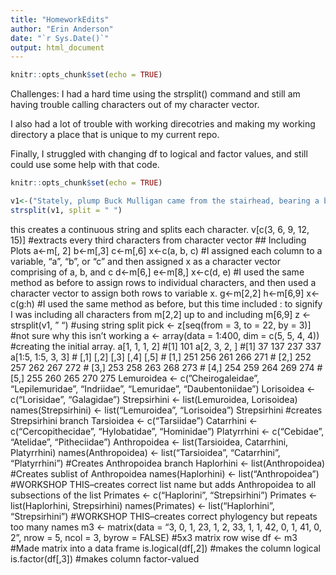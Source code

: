 ```yaml
---
title: "HomeworkEdits"
author: "Erin Anderson"
date: "`r Sys.Date()`"
output: html_document
---
```



```r
knitr::opts_chunk$set(echo = TRUE)
```
Challenges: I had a hard time using the strsplit() command and still am having trouble calling characters out of my character vector.

I also had a lot of trouble with working direcotries and making my working directory a place that is unique to my current repo.

Finally, I struggled with changing df to logical and factor values, and still could use some help with that code.

```r
knitr::opts_chunk$set(echo = TRUE)

v1<-("Stately, plump Buck Mulligan came from the stairhead, bearing a bowl of lather on which a mirror and a razor lay crossed.")
strsplit(v1, split = " ")
```

this creates a continuous string and splits each character.
v[c(3, 6, 9, 12, 15)]
#extracts every third characters from character vector
## Including Plots
a<-m[, 2]
b<-m[,3]
c<-m[,6]
x<-c(a, b, c)
#I assigned each column to a variable, "a", "b", or "c" and then assigned x as a character vector comprising of a, b, and c
d<-m[6,]
e<-m[8,]
x<-c(d, e)
#I used the same method as before to assign rows to individual characters, and then used a character vector to assign both rows to variable x.
g<-m[2,2]
h<-m[6,9]
x<-c(g:h)
#I used the same method as before, but this time included : to signify I was including all characters from m[2,2] up to and including m[6,9]
z <- strsplit(v1, " ")
#using string split
pick <- z[seq(from = 3, to = 22, by = 3)]
#not sure why this isn't working
a <- array(data = 1:400, dim = c(5, 5, 4, 4))
#creating the initial array. 
a[1, 1, 1, 2]
#[1] 101
a[2, 3, 2, ]
#[1]  37 137 237 337
a[1:5, 1:5, 3, 3]
# [,1] [,2] [,3] [,4] [,5]
# [1,]  251  256  261  266  271
# [2,]  252  257  262  267  272
# [3,]  253  258  263  268  273
# [4,]  254  259  264  269  274
# [5,]  255  260  265  270  275
Lemuroidea <- c("Cheirogaleidae", "Lepilemuridae", "Indriidae", "Lemuridae",
    "Daubentoniidae")
Lorisoidea <- c("Lorisidae", "Galagidae")
Strepsirhini <- list(Lemuroidea, Lorisoidea)
names(Strepsirhini) <- list("Lemuroidea", "Lorisoidea")
Strepsirhini
#creates Strepsirhini branch
Tarsioidea <- c("Tarsiidae")
Catarrhini <- c("Cercopithecidae", "Hylobatidae", "Hominidae")
Platyrrhini <- c("Cebidae", "Atelidae", "Pitheciidae")
Anthropoidea <- list(Tarsioidea, Catarrhini, Platyrrhini)
names(Anthropoidea) <- list("Tarsioidea", "Catarrhini", "Platyrrhini")
#Creates Anthropoidea branch
Haplorhini <- list(Anthropoidea)
#Creates sublist of Anthropoidea
names(Haplorhini) <- list("Anthropoidea")
#WORKSHOP THIS--creates correct list name but adds Anthropoidea to all subsections of the list
Primates <- c("Haplorini", "Strepsirhini")
Primates <- list(Haplorhini, Strepsirhini)
names(Primates) <- list("Haplorhini", "Strepsirhini")
#WORKSHOP THIS--creates correct phylogency but repeats too many names
m3 <- matrix(data = "3, 0, 1, 23, 1, 2, 33, 1, 1, 42, 0, 1, 41, 0, 2", nrow = 5, ncol = 3, byrow = FALSE)
#5x3 matrix row wise
df <- m3
#Made matrix into a data frame
is.logical(df[,2])
#makes the column logical
is.factor(df[,3])
#makes column factor-valued